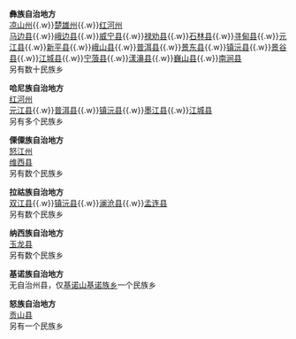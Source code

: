 '''彝族自治地方'''</br>[[凉山彝族自治州|凉山州]]{{.w}}[[楚雄彝族自治州|楚雄州]]{{.w}}[[红河哈尼族彝族自治州|红河州]]</br>[[马边彝族自治县|马边县]]{{.w}}[[峨边彝族自治县|峨边县]]{{.w}}[[威宁彝族回族苗族自治县|威宁县]]{{.w}}[[禄劝彝族苗族自治县|禄劝县]]{{.w}}[[石林彝族自治县|石林县]]{{.w}}[[寻甸回族彝族自治县|寻甸县]]{{.w}}[[元江哈尼族彝族傣族自治县|元江县]]{{.w}}[[新平彝族傣族自治县|新平县]]{{.w}}[[峨山彝族自治县|峨山县]]{{.w}}[[普洱哈尼族彝族自治县|普洱县]]{{.w}}[[景东彝族自治县|景东县]]{{.w}}[[镇沅彝族哈尼族拉祜族自治县|镇沅县]]{{.w}}[[景谷傣族彝族自治县|景谷县]]{{.w}}[[江城哈尼族彝族自治县|江城县]]{{.w}}[[宁蒗彝族自治县|宁蒗县]]{{.w}}[[漾濞彝族自治县|漾濞县]]{{.w}}[[巍山彝族回族自治县|巍山县]]{{.w}}[[南涧彝族自治县|南涧县]]</br>另有数十民族乡

'''哈尼族自治地方'''</br>[[红河哈尼族彝族自治州|红河州]]</br>[[元江哈尼族彝族傣族自治县|元江县]]{{.w}}[[普洱哈尼族彝族自治县|普洱县]]{{.w}}[[镇沅彝族哈尼族拉祜族自治县|镇沅县]]{{.w}}[[墨江哈尼族自治县|墨江县]]{{.w}}[[江城哈尼族彝族自治县|江城县]]</br>另有多个民族乡

'''傈僳族自治地方'''</br>[[怒江傈僳族自治州|怒江州]]</br>[[维西傈僳族自治县|维西县]]</br>另有数个民族乡

'''拉祜族自治地方'''</br>[[双江拉祜族佤族布朗族傣族自治县|双江县]]{{.w}}[[镇沅彝族哈尼族拉祜族自治县|镇沅县]]{{.w}}[[澜沧拉祜族自治县|澜沧县]]{{.w}}[[孟连傣族拉祜族佤族自治县|孟连县]]</br>另有数个民族乡

'''纳西族自治地方'''</br>[[玉龙纳西族自治县|玉龙县]]</br>另有数个民族乡

'''基诺族自治地方'''</br>无自治州县，仅[[基诺山基诺族乡|基诺山基诺族乡]]一个民族乡

'''怒族自治地方'''</br>[[贡山独龙族怒族自治县|贡山县]]</br>另有一个民族乡